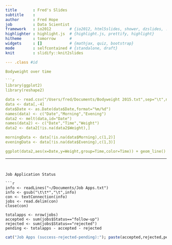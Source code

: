 ```yaml
---
title       : Fred's Slides
subtitle    : 
author      : Fred Hope
job         : Data Scientist
framework   : io2012        # {io2012, html5slides, shower, dzslides, ...}
highlighter : highlight.js  # {highlight.js, prettify, highlight}
hitheme     : tomorrow      # 
widgets     : []            # {mathjax, quiz, bootstrap}
mode        : selfcontained # {standalone, draft}
knit        : slidify::knit2slides

--- .class #id

Bodyweight over time

```r
library(ggplot2)
library(reshape2)

data <- read.csv("/Users/fred/Documents/Bodyweight 2015.txt",sep="\t",na.strings="x")
data <- data[,-4]
data$Date <- as.Date(data$Date,format="%m/%d")
names(data) <- c("Date","Morning","Evening")
data2 <- melt(data,id="Date")
names(data2) <- c("Date","Time","Weight")
data2 <- data2[!is.na(data2$Weight),]

morningData <- data[!is.na(data$Morning),c(1,2)]
eveningData <- data[!is.na(data$Evening),c(1,3)]

ggplot(data2,aes(x=Date,y=Weight,group=Time,color=Time)) + geom_line() + xlab("Date") + ylab("Weight (lbs)") + ggtitle("Bodyweight over time")
```

---
```


Job Application Status

```r
info <- readLines("~/Documents/Job Apps.txt")
info <- gsub("\t\t*","\t",info)
con <- textConnection(info)
jobs <- read.delim(con)
close(con)

totalapps <- nrow(jobs)
accepted <- sum(jobs$Status=="follow-up")
rejected <- sum(jobs$Status=="rejected")
pending <- totalapps - accepted - rejected
```

```r
cat("Job Apps (success-rejected-pending):"); paste(accepted,rejected,pending,sep="-")
```
